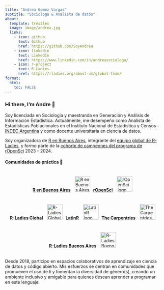 ```yaml
---
title: "Andrea Gomez Vargas"
subtitle: "Sociologa & Analista de datos"
about:
  template: trestles
  image: image/andrea.jpg
  links:
    - icon: github
      text: Github
      href: https://github.com/SoyAndrea
    - icon: linkedin
      text: LinkedIn
      href: https://www.linkedin.com/in/andreasociologa/
    - icon: r-project
      text: R-Ladies
      href: https://rladies.org/about-us/global-team/
format:
  html:
    toc: FALSE 
---
```


### Hi there, I'm Andre 👋

Soy licenciada en Sociología y maestranda en Generación y Análisis de Información Estadística. Actualmente, me desempeño como Analista de Estadísticas Poblacionales en el Instituto Nacional de Estadística y Censos - [INDEC Argentina](https://www.indec.gob.ar/) y como docente universitaria en ciencia de datos.

Soy organizadora de [R en Buenos Aires](https://renbaires.github.io/), integrante del [equipo global de R-Ladies](https://rladies.org/about-us/global-team/), y formo parte de la [cohorte de campeones del programa de rOpenSci](https://ropensci.org/blog/2024/02/15/champions-program-champions-2024/#andrea-gomez-vargas) 2023 - 2024.

#### Comunidades de práctica 💜

<ul style="list-style-type: none; padding: 0; display: flex; flex-wrap: wrap; justify-content: center;">

<li style="display: flex; justify-content: flex-start; align-items: center; margin: 5px;">

<a href="https://github.com/renbaires"><strong>R en Buenos Aires</strong></a> <img src="https://avatars.githubusercontent.com/u/43609757" alt="R en Buenos Aires logo" style="margin-left: 10px; width: 50px; height: 50px;"/>

</li>

<li style="display: flex; justify-content: flex-start; align-items: center; margin: 5px;">

<a href="https://github.com/ropensci"><strong>rOpenSci</strong></a> <img src="https://avatars.githubusercontent.com/u/1200269?s=200&amp;v=4" alt="rOpenSci logo" style="margin-left: 10px; width: 50px; height: 50px;"/>

</li>

<li style="display: flex; justify-content: flex-start; align-items: center; margin: 5px;">

<a href="https://github.com/rladies"><strong>R-Ladies Global</strong></a> <img src="https://avatars.githubusercontent.com/u/21295846?s=200&amp;v=4" alt="R-Ladies Global logo" style="margin-left: 10px; width: 50px; height: 50px;"/>

</li>

<li style="display: flex; justify-content: flex-start; align-items: center; margin: 5px;">

<a href="https://github.com/LatinR"><strong>LatinR</strong></a> <img src="https://avatars.githubusercontent.com/u/42558048?s=200&amp;v=4" alt="LatinR logo" style="margin-left: 10px; width: 50px; height: 50px;"/>

</li>

<li style="display: flex; justify-content: flex-start; align-items: center; margin: 5px;">

<a href="https://github.com/carpentries"><strong>The Carpentries</strong></a> <img src="https://avatars.githubusercontent.com/u/19267758?s=200&amp;v=4" alt="The Carpentries logo" style="margin-left: 10px; width: 50px; height: 50px;"/>

</li>

<li style="display: flex; justify-content: flex-start; align-items: center; margin: 5px;">

<a href="https://github.com/RLadies-BA"><strong>R-Ladies Buenos Aires</strong></a> <img src="https://avatars.githubusercontent.com/u/38664570?s=200&amp;v=4" alt="R-Ladies Buenos Aires logo" style="margin-left: 10px; width: 50px; height: 50px;"/>

</li>

</ul>

Desde 2018, participo en espacios colaborativos de aprendizaje en ciencia de datos y código abierto. Mis esfuerzos se centran en comunidades que promueven el uso de `R` y fomentan la diversidad de género(s), creando un ambiente inclusivo y amigable para quienes desean aprender a programar en este lenguaje.
